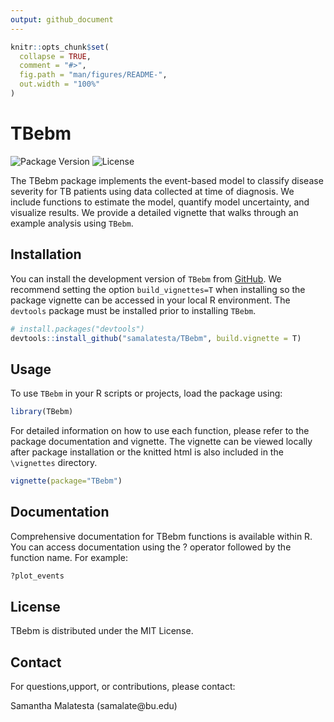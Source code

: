 ```yaml
---
output: github_document
---
```


<!-- README.md is generated from README.Rmd. Please edit that file -->

```r
knitr::opts_chunk$set(
  collapse = TRUE,
  comment = "#>",
  fig.path = "man/figures/README-",
  out.width = "100%"
)
```

# TBebm

![Package Version](https://img.shields.io/badge/version-0.1.0-blue.svg)
![License](https://img.shields.io/badge/license-MIT-green.svg)
<!-- badges: start -->
<!-- badges: end -->

The TBebm package implements the event-based model to classify disease severity for TB patients using data collected at time of diagnosis. We include functions to estimate the model, quantify model uncertainty, and visualize results. We provide a detailed vignette that walks through an example analysis using `TBebm`. 

## Installation

You can install the development version of `TBebm` from [GitHub](https://github.com/). We recommend setting the option `build_vignettes=T` when installing so the package vignette can be accessed in your local R environment. The `devtools` package must be installed prior to installing `TBebm`. 

``` r
# install.packages("devtools")
devtools::install_github("samalatesta/TBebm", build.vignette = T)
```
## Usage

To use `TBebm` in your R scripts or projects, load the package using:

```R
library(TBebm)
```
For detailed information on how to use each function, please refer to the package documentation and vignette. The vignette can be viewed locally after package installation or the knitted html is also included in the `\vignettes` directory. 
```R
vignette(package="TBebm")
```

## Documentation

Comprehensive documentation for TBebm functions is available within R. You can access documentation using the ? operator followed by the function name. For example:

```R
?plot_events
```


## License

TBebm is distributed under the MIT License.

## Contact

For questions,upport, or contributions, please contact:

Samantha Malatesta (samalate@bu.edu)

